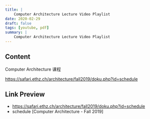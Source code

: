 ```yaml
---
title: |
    Computer Architecture Lecture Video Playlist
date: 2020-02-29
draft: false
tags: [youtube, pdf]
summary: |
    Computer Architecture Lecture Video Playlist
---
```


## Content

Computer Architecture 课程

https://safari.ethz.ch/architecture/fall2019/doku.php?id=schedule

## Link Preview

- https://safari.ethz.ch/architecture/fall2019/doku.php?id=schedule
- schedule [Computer Architecture - Fall 2019]
